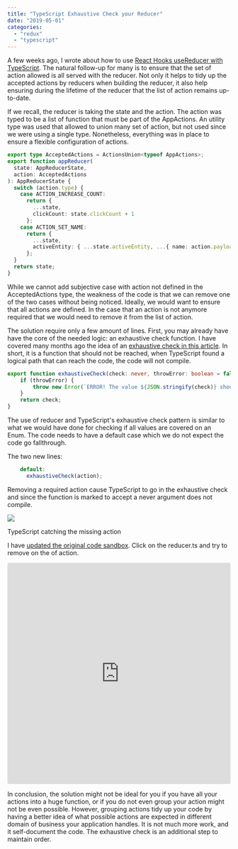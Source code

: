 ```yaml
---
title: "TypeScript Exhaustive Check your Reducer"
date: "2019-05-01"
categories: 
  - "redux"
  - "typescript"
---
```


A few weeks ago, I wrote about how to use [React Hooks useReducer with TypeScript](typescript-with-strong-typed-action-when-using-usereducer-of-react-hooks). The natural follow-up for many is to ensure that the set of action allowed is all served with the reducer. Not only it helps to tidy up the accepted actions by reducers when building the reducer, it also help ensuring during the lifetime of the reducer that the list of action remains up-to-date.

If we recall, the reducer is taking the state and the action. The action was typed to be a list of function that must be part of the AppActions. An utility type was used that allowed to union many set of action, but not used since we were using a single type. Nonetheless, everything was in place to ensure a flexible configuration of actions.

```typescript
export type AcceptedActions = ActionsUnion<typeof AppActions>;
export function appReducer(
  state: AppReducerState,
  action: AcceptedActions
): AppReducerState {
  switch (action.type) {
    case ACTION_INCREASE_COUNT:
      return {
        ...state,
        clickCount: state.clickCount + 1
      };
    case ACTION_SET_NAME:
      return {
        ...state,
        activeEntity: { ...state.activeEntity, ...{ name: action.payload } }
      };
  }
  return state;
}
```

While we cannot add subjective case with action not defined in the AcceptedActions type, the weakness of the code is that we can remove one of the two cases without being noticed. Ideally, we would want to ensure that all actions are defined. In the case that an action is not anymore required that we would need to remove it from the list of action.

The solution require only a few amount of lines. First, you may already have have the core of the needed logic: an exhaustive check function. I have covered many months ago the idea of an [exhaustive check in this article](typescript-exhaustive-check). In short, it is a function that should not be reached, when TypeScript found a logical path that can reach the code, the code will not compile.

```typescript
export function exhaustiveCheck(check: never, throwError: boolean = false): never {
    if (throwError) {
        throw new Error(`ERROR! The value ${JSON.stringify(check)} should be of type never.`);
    }
    return check;
}
```

The use of reducer and TypeScript's exhaustive check pattern is similar to what we would have done for checking if all values are covered on an Enum. The code needs to have a default case which we do not expect the code go fallthrough.

The two new lines:

```typescript
    default:
      exhaustiveCheck(action);
```

Removing a required action cause TypeScript to go in the exhaustive check and since the function is marked to accept a never argument does not compile.

![](images/image.png)

TypeScript catching the missing action

I have [updated the original code sandbox](https://codesandbox.io/s/6xj5nn7q2n?fontsize=14). Click on the reducer.ts and try to remove on the of action.

<iframe src="https://codesandbox.io/embed/6xj5nn7q2n?fontsize=14module=%2Fsrc%2Freducer.ts" title="TypeScript useReducer" style="width:100%; height:500px; border:0; border-radius: 4px; overflow:hidden;" sandbox="allow-modals allow-forms allow-popups allow-scripts allow-same-origin"></iframe>

In conclusion, the solution might not be ideal for you if you have all your actions into a huge function, or if you do not even group your action might not be even possible. However, grouping actions tidy up your code by having a better idea of what possible actions are expected in different domain of business your application handles. It is not much more work, and it self-document the code. The exhaustive check is an additional step to maintain order.

